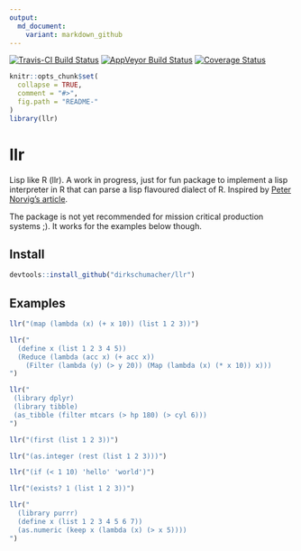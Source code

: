 ```yaml
---
output:
  md_document:
    variant: markdown_github
---
```


[![Travis-CI Build Status](https://travis-ci.org/dirkschumacher/llr.svg?branch=master)](https://travis-ci.org/dirkschumacher/llr)
[![AppVeyor Build Status](https://ci.appveyor.com/api/projects/status/github/dirkschumacher/llr?branch=master&svg=true)](https://ci.appveyor.com/project/dirkschumacher/llr)
[![Coverage Status](https://img.shields.io/codecov/c/github/dirkschumacher/llr/master.svg)](https://codecov.io/github/dirkschumacher/llr?branch=master)

```r
knitr::opts_chunk$set(
  collapse = TRUE,
  comment = "#>",
  fig.path = "README-"
)
library(llr)
```

# llr

Lisp like R (llr). A work in progress, just for fun package to implement a lisp interpreter in R that can parse a lisp flavoured dialect of R. Inspired by [Peter Norvig's article](http://norvig.com/lispy.html).

The package is not yet recommended for mission critical production systems ;). It works for the examples below though.

## Install

```r
devtools::install_github("dirkschumacher/llr")
```


## Examples

```r
llr("(map (lambda (x) (+ x 10)) (list 1 2 3))")
```

```r
llr("
  (define x (list 1 2 3 4 5))
  (Reduce (lambda (acc x) (+ acc x)) 
    (Filter (lambda (y) (> y 20)) (Map (lambda (x) (* x 10)) x)))
")
```


```r
llr("
 (library dplyr)
 (library tibble)
 (as_tibble (filter mtcars (> hp 180) (> cyl 6)))
")
```

```r
llr("(first (list 1 2 3))")
```


```r
llr("(as.integer (rest (list 1 2 3)))")
```

```r
llr("(if (< 1 10) 'hello' 'world')")
```

```r
llr("(exists? 1 (list 1 2 3))")
```

```r
llr("
  (library purrr)
  (define x (list 1 2 3 4 5 6 7))
  (as.numeric (keep x (lambda (x) (> x 5))))
")
```

